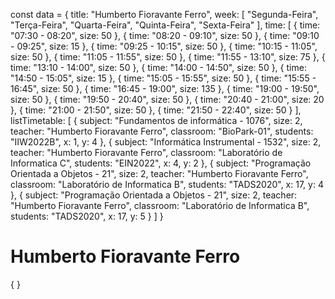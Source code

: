 const data = {
  title: "Humberto Fioravante Ferro",
  week: [
    "Segunda-Feira",
    "Terça-Feira",
    "Quarta-Feira",
    "Quinta-Feira",
    "Sexta-Feira"
  ],
  time: [
    {
      time: "07:30 - 08:20",
      size: 50
    },
    {
      time: "08:20 - 09:10",
      size: 50
    },
    {
      time: "09:10 - 09:25",
      size: 15
    },
    {
      time: "09:25 - 10:15",
      size: 50
    },
    {
      time: "10:15 - 11:05",
      size: 50
    },
    {
      time: "11:05 - 11:55",
      size: 50
    },
    {
      time: "11:55 - 13:10",
      size: 75
    },
    {
      time: "13:10 - 14:00",
      size: 50
    },
    {
      time: "14:00 - 14:50",
      size: 50
    },
    {
      time: "14:50 - 15:05",
      size: 15
    },
    {
      time: "15:05 - 15:55",
      size: 50
    },
    {
      time: "15:55 - 16:45",
      size: 50
    },
    {
      time: "16:45 - 19:00",
      size: 135
    },
    {
      time: "19:00 - 19:50",
      size: 50
    },
    {
      time: "19:50 - 20:40",
      size: 50
    },
    {
      time: "20:40 - 21:00",
      size: 20
    },
    {
      time: "21:00 - 21:50",
      size: 50
    },
    {
      time: "21:50 - 22:40",
      size: 50
    }
  ],
  listTimetable: [
    {
      subject: "Fundamentos de informática - 1076",
      size: 2,
      teacher: "Humberto Fioravante Ferro",
      classroom: "BioPark-01",
      students: "IIW2022B",
      x: 1,
      y: 4
    },
    {
      subject: "Informática Instrumental - 1532",
      size: 2,
      teacher: "Humberto Fioravante Ferro",
      classroom: "Laboratório de Informatica C",
      students: "EIN2022",
      x: 4,
      y: 2
    },
    {
      subject: "Programação Orientada a Objetos - 21",
      size: 2,
      teacher: "Humberto Fioravante Ferro",
      classroom: "Laboratório de Informatica B",
      students: "TADS2020",
      x: 17,
      y: 4
    },
    {
      subject: "Programação Orientada a Objetos - 21",
      size: 2,
      teacher: "Humberto Fioravante Ferro",
      classroom: "Laboratório de Informatica B",
      students: "TADS2020",
      x: 17,
      y: 5
    }
  ]
}

# Humberto Fioravante Ferro

<div>
    {
        <Grid
            title={data.title}
            weekDays={data.week}
            time={data.time}
            listClasses={data.listTimetable}
        />
    }
</div>